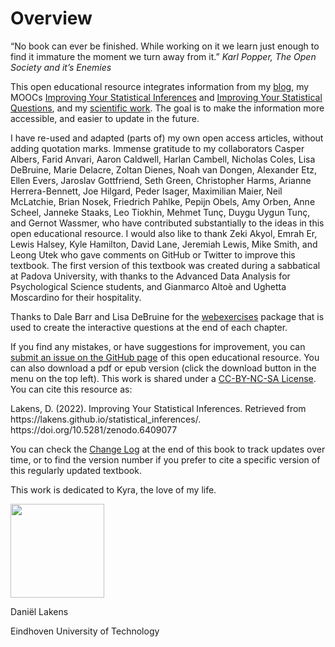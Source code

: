 # Overview {.unnumbered}

"No book can ever be finished. While working on it we learn just enough to find it immature the moment we turn away from it." 
*Karl Popper, The Open Society and it's Enemies*

This open educational resource integrates information from my [blog](https://daniellakens.blogspot.com/), my MOOCs [Improving Your Statistical Inferences](https://www.coursera.org/learn/statistical-inferences) and [Improving Your Statistical Questions](https://www.coursera.org/learn/improving-statistical-questions), and my [scientific work](https://scholar.google.nl/citations?user=ZbqYyrsAAAAJ&hl=en). The goal is to make the information more accessible, and easier to update in the future.

I have re-used and adapted (parts of) my own open access articles, without adding quotation marks. Immense gratitude to my collaborators Casper Albers, Farid Anvari, Aaron Caldwell, Harlan Cambell, Nicholas Coles, Lisa DeBruine, Marie Delacre, Zoltan Dienes, Noah van Dongen, Alexander Etz, Ellen Evers, Jaroslav Gottfriend, Seth Green, Christopher Harms, Arianne Herrera-Bennett, Joe Hilgard, Peder Isager, Maximilian Maier, Neil McLatchie, Brian Nosek, Friedrich Pahlke, Pepijn Obels, Amy Orben, Anne Scheel, Janneke Staaks, Leo Tiokhin, Mehmet Tunç, Duygu Uygun Tunç, and Gernot Wassmer, who have contributed substantially to the ideas in this open educational resource. I would also like to thank Zeki Akyol, Emrah Er, Lewis Halsey, Kyle Hamilton, David Lane, Jeremiah Lewis, Mike Smith, and Leong Utek who gave comments on GitHub or Twitter to improve this textbook. The first version of this textbook was created during a sabbatical at Padova University, with thanks to the Advanced Data Analysis for Psychological Science students, and Gianmarco Altoè and Ughetta Moscardino for their hospitality. 

Thanks to Dale Barr and Lisa DeBruine for the [webexercises](https://psyteachr.github.io/webexercises/) package that is used to create the interactive questions at the end of each chapter.

If you find any mistakes, or have suggestions for improvement, you can [submit an issue on the GitHub page](https://github.com/Lakens/statistical_inferences/issues) of this open educational resource. You can also download a pdf or epub version (click the download button in the menu on the top left). This work is shared under a [CC-BY-NC-SA License](https://creativecommons.org/licenses/by-nc-sa/4.0). You can cite this resource as:

Lakens, D. (2022). Improving Your Statistical Inferences. Retrieved from https://lakens.github.io/statistical_inferences/. https://doi.org/10.5281/zenodo.6409077

You can check the [Change Log](#sec-changelog) at the end of this book to track updates over time, or to find the version number if you prefer to cite a specific version of this regularly updated textbook. 

This work is dedicated to Kyra, the love of my life.

![](images/me.png){fig-alt="Picture of the author Daniel Lakens" fig-align="left" width=150}

Daniël Lakens

Eindhoven University of Technology
